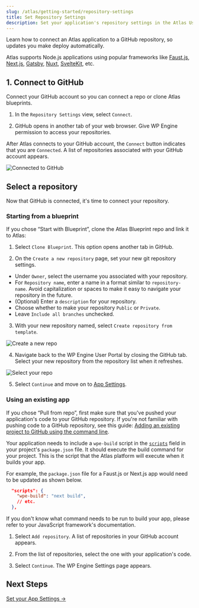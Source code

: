 ```yaml
---
slug: /atlas/getting-started/repository-settings
title: Set Repository Settings
description: Set your application's repository settings in the Atlas User Portal.
---
```


Learn how to connect an Atlas application to a GitHub repository, so updates you make deploy automatically.

Atlas supports Node.js applications using popular frameworks like [Faust.js](https://faustjs.org/), [Next.js](https://nextjs.org/), [Gatsby](https://www.gatsbyjs.com/), [Nuxt](https://nuxtjs.org/), [SvelteKit](https://kit.svelte.dev/), etc.

## 1. Connect to GitHub

Connect your GitHub account so you can connect a repo or clone Atlas blueprints.

1. In the `Repository Settings` view, select `Connect`.

2. GitHub opens in another tab of your web browser. Give WP Engine permission to access your repositories.

After Atlas connects to your GitHub account, the `Connect` button indicates that you are `Connected`. A list of repositories associated with your GitHub account appears.

![Connected to GitHub](./assets/img/connect-to-github.png)

## Select a repository

Now that GitHub is connected, it's time to connect your repository.

### Starting from a blueprint

If you chose “Start with Blueprint”, clone the Atlas Blueprint repo and link it to Atlas:

1. Select `Clone Blueprint`. This option opens another tab in GitHub.

2. On the `Create a new repository` page, set your new git repository settings.

- Under `Owner`, select the username you associated with your repository.
- For `Repository name`, enter a name in a format similar to `repository-name`. Avoid capitalization or spaces to make it easy to navigate your repository in the future.
- (Optional) Enter a `description` for your repository.
- Choose whether to make your repository `Public` or `Private`.
- Leave `Include all branches` unchecked.

3. With your new repository named, select `Create repository from template`.

![Create a new repo](./assets/img/new-repo-screen.png)

4. Navigate back to the WP Engine User Portal by closing the GitHub tab. Select your new repository from the repository list when it refreshes.

![Select your repo](./assets/img/repo-select.png)

5. Select `Continue` and move on to [App Settings](./app-settings).

### Using an existing app

If you chose “Pull from repo”, first make sure that you've pushed your application's code to your GitHub repository. If you're not familiar with pushing code to a GitHub repository, see this guide: [Adding an existing project to GitHub using the command line](https://docs.github.com/en/get-started/importing-your-projects-to-github/importing-source-code-to-github/adding-an-existing-project-to-github-using-the-command-line).

Your application needs to include a `wpe-build` script in the [`scripts`](https://docs.npmjs.com/cli/v8/using-npm/scripts) field in your project's `package.json` file. It should execute the build command for your project. This is the script that the Atlas platform will execute when it builds your app.

For example, the `package.json` file for a Faust.js or Next.js app would need to be updated as shown below.

```json
  "scripts": {
    "wpe-build": "next build",
    // etc.
  },
```

If you don't know what command needs to be run to build your app, please refer to your JavaScript framework's documentation.

1. Select `Add repository`. A list of repositories in your GitHub account appears.

2. From the list of repositories, select the one with your application's code.

3. Select `Continue`. The WP Engine Settings page appears.

## Next Steps

[Set your App Settings &#8594;](./app-settings)
